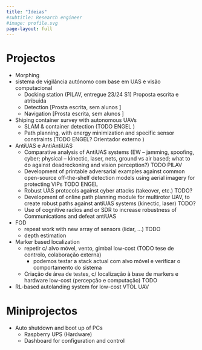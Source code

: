 ```yaml
---
title: "Ideias"
#subtitle: Research engineer
#image: profile.svg
page-layout: full
---
```


# Projectos

- Morphing
- sistema de vigilância autónomo com base em UAS e visão computacional 
  - Docking station (PILAV, entregue 23/24 S1) Proposta escrita e atribuida 
  - Detection [Prosta escrita, sem alunos ]
  - Navigation [Prosta escrita, sem alunos ]
- Shiping container survey with autonomous UAVs 
  - SLAM & container detection (TODO ENGEL )
  - Path planning, with energy minimization and specific sensor constraints (TODO ENGEL? Orientador externo )
- AntiUAS e AntiAntiUAS 
  - Comparative analysis of AntiUAS systems (EW – jamming, spoofing, cyber; physical – kinectic, laser, nets, ground vs air based; what to do against deadreckoning and vision perception?) TODO PILAV 
  - Development of printable adversarial examples against common open-source off-the-shelf detection models using aerial imagery for protecting VIPs TODO ENGEL 
  - Robust UAS protocols against cyber attacks (takeover, etc.) TODO? 
  - Development of online path planning module for multirotor UAV, to create robust paths against antiUAS systems (kinectic, laser) TODO? 
  - Use of cognitive radios and or SDR to increase robustness of Communications and defeat antiUAS 
- FOD 
  - repeat work with new array of sensors (lidar, ...) TODO 
  - depth estimation
- Marker based localization 
  - repetir c/ alvo móvel, vento, gimbal low-cost (TODO tese de controlo, colaboração externa)
    - podemos testar a stack actual com alvo móvel e verificar o comportamento do sistema
  - Criação de área de testes, c/ localização à base de markers e hardware low-cost (percepção e computação) TODO 
- RL-based autolanding system for low-cost VTOL UAV

# Miniprojectos

- Auto shutdown and boot up of PCs
  - Raspberry UPS (Hardware)
  - Dashboard for configuration and control


